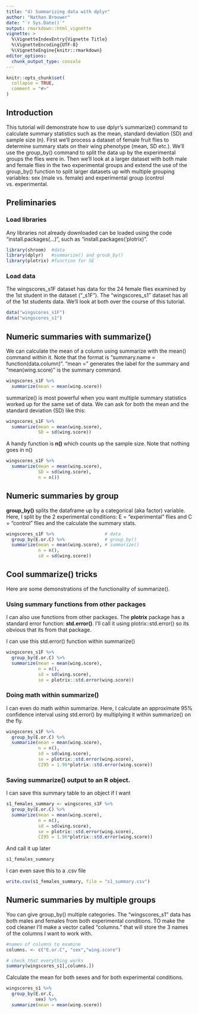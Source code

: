 ```yaml
---
title: "d) Summarizing data with dplyr"
author: "Nathan Brouwer"
date: "`r Sys.Date()`"
output: rmarkdown::html_vignette
vignette: >
  %\VignetteIndexEntry{Vignette Title}
  %\VignetteEncoding{UTF-8}
  %\VignetteEngine{knitr::rmarkdown}
editor_options: 
  chunk_output_type: console
---
```



```r
knitr::opts_chunk$set(
  collapse = TRUE,
  comment = "#>"
)
```



## Introduction

This tutorial will demonstrate how to use dplyr's summarize() command to calculate summary statistics such as the mean, standard deviation (SD) and sample size (n).  First we'll process a dataset of female fruit flies to determine summary stats on their wing phenotype (mean, SD etc.).  We'll use the group_by() command to split the data up by the experimental groups the flies were in.  Then we'll look at a larger dataset with both male and female flies in the two experimental groups and extend the use of the group_by() function to split larger datasets up with multiple grouping variables: sex (male vs. female) and experimental group (control vs. experimental.

## Preliminaries

### Load libraries

Any libraries not already downloaded can be loaded using the code "install.packages(...)", such as "install.packages('plotrix)".

```r
library(shroom)  #data
library(dplyr)   #summarize() and groub_by()
library(plotrix) #function for SE
```


### Load data

The wingscores_s1F dataset has data for the 24 female flies examined by the 1st student in the dataset ("_s1F"). The "wingscores_s1" dataset has all of the 1st students data.  We'll look at both over the course of this tutorial.

```r
data("wingscores_s1F")
data("wingscores_s1")
```



## Numeric summaries with summarize()

We can calculate the mean of a column using summarize with the mean() command within it.  Note that the format is "summary.name = function(data.column)".  "mean =" generates the label for the summary and "mean(wing.score)" is the summary command.

```r
wingscores_s1F %>% 
  summarize(mean = mean(wing.score))
```


summarize() is most powerful when you want multiple summary statistics worked up for the same set of data.  We can ask for both the mean and the standard deviation (SD) like this:
```r
wingscores_s1F %>% 
  summarize(mean = mean(wing.score),
            SD = sd(wing.score))
```

A handy function is **n()** which counts up the sample size.  Note that nothing goes in n()

```r
wingscores_s1F %>% 
  summarize(mean = mean(wing.score),
            SD = sd(wing.score),
            n = n())
```


## Numeric summaries by group

**group_by()** splits the dataframe up by a categorical (aka factor) variable.  Here, I split by the 2 experimental conditions: E = "experimental" flies and C = "control" flies and the calculate the summary stats.

```r
wingscores_s1F %>%                   # data
  group_by(E.or.C) %>%               # group_by()
  summarize(mean = mean(wing.score), # summarize()
            n = n(),
            sd = sd(wing.score))
```


## Cool summarize() tricks

Here are some demonstrations of the functionality of summarize().

### Using summary functions from other packages

I can also use functions from other packages.  The **plotrix** package has a standard error function: **std.error()**.  I'll call it using plotrix::std.error() so its obvious that its from that package.

I can use this std.error() function within summarize()
```r
wingscores_s1F %>% 
  group_by(E.or.C) %>% 
  summarize(mean = mean(wing.score),
            n = n(),
            sd = sd(wing.score),
            se = plotrix::std.error(wing.score))
```


### Doing math within summarize()

I can even do math *within* summarize. Here, I calculate an approximate 95% confidence interval using std.error() by multiplying it within summarize() on the fly.

```r
wingscores_s1F %>% 
  group_by(E.or.C) %>% 
  summarize(mean = mean(wing.score),
            n = n(),
            sd = sd(wing.score),
            se = plotrix::std.error(wing.score),
            CI95 = 1.96*plotrix::std.error(wing.score))
```


### Saving summarize() output to an R object.

I can save this summary table to an object if I want

```r
s1_females_summary <- wingscores_s1F %>% 
  group_by(E.or.C) %>% 
  summarize(mean = mean(wing.score),
            n = n(),
            sd = sd(wing.score),
            se = plotrix::std.error(wing.score),
            CI95 = 1.96*plotrix::std.error(wing.score))
```


And call it up later
```r
s1_females_summary
```

I can even save this to a .csv file

```r
write.csv(s1_females_summary, file = "s1_summary.csv")
```


## Numeric summaries by multiple groups

You can give group_by() multiple categories.  The "wingscores_s1" data has both males and females from both experimental conditions.  TO make the cod cleaner I'll make a vector called "columns." that will store the 3 names of the columns I want to work with.

```r
#names of columns to examine
columns. <- c("E.or.C", "sex","wing.score")

# check that everything works
summary(wingscores_s1[,columns.])
```


Calculate the mean for both sexes and for both experimental conditions.
```r
wingscores_s1 %>% 
  group_by(E.or.C,
           sex) %>% 
  summarize(mean = mean(wing.score))
```



```r

```


            
